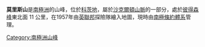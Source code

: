 {{coord|80|23|S|27|27|W|source:GNIS|display=title}}

'''莫里斯山'''是[[南極洲|南極洲]]的山峰，位於[[科茨地|科茨地]]，屬於[[沙克爾頓山脈|沙克爾頓山脈]]的一部分，處於[[彼得森峰|彼得森峰]]東北面 11 公里，在1957年由[[英聯邦|英聯邦]]探險隊繪入地圖，現時由[[南極條約體系|南極條約體系]]管理。

{{DEFAULTSORT:Morris Hills}}
[[Category:南極洲山峰|Category:南極洲山峰]]


{{CoatsLand-geo-stub}}